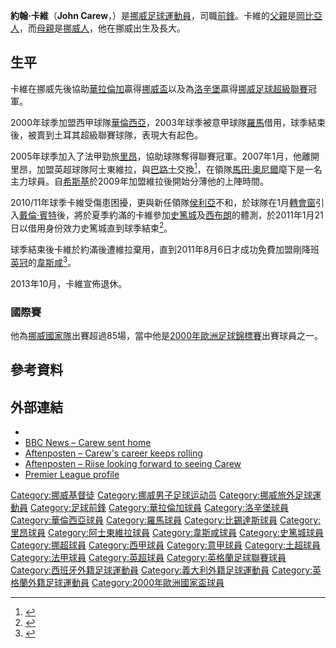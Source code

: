 {{noteTA|G1=uefa|G2=英超|G3=football
|T=zh-hans:约翰·卡鲁;zh-hk:約翰·卡維;zh-tw:約翰·卡魯;
|1=zh-hans:卡鲁;zh-hk:卡維;zh-tw:卡魯;
}}
{{Infobox football biography
| name                = 约翰·卡鲁<br/>''John Carew''
| image               = Carew.jpg
| fullname            = John Alieu Carew
| height              = {{height|m=1.95}}<ref>{{cite web|url=http://www.altomfotball.no/element.do?cmd=player&personId=1613|title=John Carew|accessdate=28 September 2013|work=altomfotball.no|publisher=TV 2|archive-date=2018-07-18|archive-url=https://web.archive.org/web/20180718035258/http://www.altomfotball.no/element.do?cmd=player&personId=1613|dead-url=no}}</ref>
| birth_date          = {{birth date and age|1979|9|5|df=y}}
| birth_place         = [[挪威|挪威]][[阿克什胡斯郡|阿克什胡斯郡]][[勒倫斯科格|勒倫斯科格]]
|            nickname = ''Little John''（小約翰） 
|         currentclub = 
|          clubnumber = 
|            position = [[前鋒_(足球)|前鋒]] 
| youthyears1         = 1995–1997 |youthclubs1 = Lørenskog
| years1              = 1997–1999 |clubs1 = [[華拉倫加足球會|華拉倫加]]          |caps1 = 43  |goals1 = 19
| years2              = 1999–2000 |clubs2 = [[洛辛堡足球會|洛辛堡]]               |caps2 = 18  |goals2 = 18
| years3              = 2000–2004 |clubs3 = [[巴伦西亚足球俱乐部|巴伦西亚]]                 |caps3 = 84  |goals3 = 20
| years4              = 2003–2004 |clubs4 = → [[羅馬體育俱樂部|羅馬]]              |caps4 = 20  |goals4 = 6
| years5              = 2004–2005 |clubs5 = [[贝西克塔斯体操俱乐部|贝西克塔斯]]               |caps5 = 24  |goals5 = 13
| years6              = 2005–2007 |clubs6 = [[奥林匹克里昂|里昂]]              |caps6 = 35  |goals6 = 10
| years7              = 2007–2011 |clubs7 = [[阿士東維拉足球會|阿士東維拉]]         |caps7 = 113 |goals7 = 37
| years8              = 2011      |clubs8 = → [[斯托克城足球俱乐部|斯托克城]]  |caps8 = 10  |goals8 = 1
| years9              = 2011–2012 |clubs9 = [[西汉姆联足球俱乐部|西汉姆联]] |caps9 = 19  |goals9 = 2
| totalcaps      = 366 |totalgoals = 126
| nationalyears1      = 1995      |nationalteam1 = 挪威U15 |nationalcaps1 = 7 |nationalgoals1 = 5
| nationalyears2      = 1996      |nationalteam2 = 挪威U16 |nationalcaps2 = 2 |nationalgoals2 = 2
| nationalyears3      = 1996–1997 |nationalteam3 = 挪威U17 |nationalcaps3 = 3 |nationalgoals3 = 1
| nationalyears4      = 1997      |nationalteam4 = 挪威U18 |nationalcaps4 = 5 |nationalgoals4 = 5
| nationalyears5      = 1997–2000 |nationalteam5 = [[挪威21歲以下國家足球隊|挪威U21]] |nationalcaps5 = 24 |nationalgoals5 = 8
| nationalyears6      = 1998–2011 |nationalteam6 = [[挪威國家足球隊|挪威]]              |nationalcaps6 = 91 |nationalgoals6 = 24
|            ntupdate = 2011年9月2日 (五) 09:14 (UTC)
|            pcupdate = 2011年8月7日 (日) 01:14 (UTC)
}}
'''約翰·卡維'''（'''John Carew'''，{{bd|1979年|6月5日|catIdx=Carew, John}}）是[[挪威|挪威]][[足球|足球]][[運動員|運動員]]，司職[[前鋒_(足球)|前鋒]]。卡維的[[父親|父親]]是[[冈比亚|岡比亞人]]，而[[母親|母親]]是[[挪威人|挪威人]]，他在挪威出生及長大。

== 生平 ==
卡維在挪威先後協助[[華拉倫加|華拉倫加]]贏得[[挪威盃|挪威盃]]以及為[[洛辛堡|洛辛堡]]贏得[[挪威足球超級聯賽|挪威足球超級聯賽]]冠軍。

2000年球季加盟西甲球隊[[華倫西亞足球俱樂部|華倫西亞]]，2003年球季被意甲球隊[[罗马足球俱乐部|羅馬]]借用，球季結束後，被賣到土耳其超級聯賽球隊，表現大有起色。

2005年球季加入了法甲勁旅[[里昂足球俱樂部|里昂]]，協助球隊奪得聯賽冠軍。2007年1月，他離開里昂，加盟英超球隊阿士東維拉，與[[米兰·巴罗什|巴路士]]交換<ref>{{cite web|url=http://news.bbc.co.uk/sport1/hi/football/teams/a/aston_villa/6280575.stm|publisher=[[BBC_Sport|BBC Sport]]|accessdate=2007-01-22|title=Villa secure rafferty in Baros swap|archive-date=2007-01-22|archive-url=https://web.archive.org/web/20070122110928/http://news.bbc.co.uk/sport1/hi/football/teams/a/aston_villa/6280575.stm|dead-url=no}}</ref>，在領隊[[馬田·奧尼爾|馬田·奧尼爾]]麾下是一名主力球員。自[[埃米尔·赫斯基|希斯基]]於2009年加盟維拉後開始分薄他的上陣時間。

2010/11年球季卡維受傷患困擾，更與新任領隊[[热拉尔·乌利耶|侯利亞]]不和，於球隊在1月[[轉會窗|轉會窗]]引入[[戴倫·賓特|戴倫·賓特]]後，將於夏季約滿的卡維參加[[斯托克城足球俱乐部|史篤城]]及[[西布罗姆维奇足球俱乐部|西布朗]]的體測，於2011年1月21日以借用身份效力史篤城直到球季結束<ref>{{cite news |language=en |url=http://news.bbc.co.uk/sport2/hi/football/teams/s/stoke_city/9368515.stm |title=Aston Villa's John Carew joins Stoke City on loan |publisher=''[[BBC_Sport|BBC Sport]]'' |date=2011-01-21 |accessdate=2011-01-22 |archive-date=2011-01-21 |archive-url=https://web.archive.org/web/20110121225921/http://news.bbc.co.uk/sport2/hi/football/teams/s/stoke_city/9368515.stm |dead-url=no }}</ref>。

球季結束後卡維於約滿後遭維拉棄用，直到2011年8月6日才成功免費加盟剛降班[[英冠|英冠]]的[[西汉姆联足球俱乐部|韋斯咸]]<ref>{{cite news |language=en |url=http://news.bbc.co.uk/sport2/hi/football/14433669.stm |title=John Carew moves to West Ham United on free transfer |publisher=''[[BBC_Sport|BBC Sport]]'' |date=2011-08-06 |accessdate=2011-08-07 |archive-date=2011-08-07 |archive-url=https://web.archive.org/web/20110807190156/http://news.bbc.co.uk/sport2/hi/football/14433669.stm |dead-url=no }}</ref>。

2013年10月，卡維宣佈退休。

=== 國際賽 ===
他為[[挪威國家足球隊|挪威國家隊]]出賽超過85場，當中他是[[2000年歐洲足球錦標賽|2000年歐洲足球錦標賽]]出賽球員之一。

== 參考資料 ==
{{reflist}}

==外部連結==
{{Commons category|John Carew}}
*{{soccerbase|id=16454|name=約翰·卡維}}
*[http://news.bbc.co.uk/sport1/hi/football/internationals/3094074.stm BBC News – Carew sent home] {{Wayback|url=http://news.bbc.co.uk/sport1/hi/football/internationals/3094074.stm |date=20200531081843 }}
*[https://web.archive.org/web/20071027082824/http://www.aftenposten.no/english/sports/article1068955.ece Aftenposten – Carew's career keeps rolling]
*[https://web.archive.org/web/20080511020104/http://www.aftenposten.no/english/sports/article759781.ece Aftenposten – Riise looking forward to seeing Carew]
*[http://www.premierleague.com/page/PlayerProfile/0,,12306~28715,00.html Premier League profile] {{Wayback|url=http://www.premierleague.com/page/PlayerProfile/0,,12306~28715,00.html |date=20121002224441 }}


{{Authority control}}
{{DEFAULTSORT:Carew, John}}
[[Category:挪威基督徒|Category:挪威基督徒]]
[[Category:挪威男子足球运动员|Category:挪威男子足球运动员]]
[[Category:挪威旅外足球運動員|Category:挪威旅外足球運動員]]
[[Category:足球前鋒|Category:足球前鋒]]
[[Category:華拉倫加球員|Category:華拉倫加球員]]
[[Category:洛辛堡球員|Category:洛辛堡球員]]
[[Category:華倫西亞球員|Category:華倫西亞球員]]
[[Category:羅馬球員|Category:羅馬球員]]
[[Category:比錫達斯球員|Category:比錫達斯球員]]
[[Category:里昂球員|Category:里昂球員]]
[[Category:阿士東維拉球員|Category:阿士東維拉球員]]
[[Category:韋斯咸球員|Category:韋斯咸球員]]
[[Category:史篤城球員|Category:史篤城球員]]
[[Category:挪超球員|Category:挪超球員]]
[[Category:西甲球員|Category:西甲球員]]
[[Category:意甲球員|Category:意甲球員]]
[[Category:土超球員|Category:土超球員]]
[[Category:法甲球員|Category:法甲球員]]
[[Category:英超球員|Category:英超球員]]
[[Category:英格蘭足球聯賽球員|Category:英格蘭足球聯賽球員]]
[[Category:西班牙外籍足球運動員|Category:西班牙外籍足球運動員]]
[[Category:義大利外籍足球運動員|Category:義大利外籍足球運動員]]
[[Category:英格蘭外籍足球運動員|Category:英格蘭外籍足球運動員]]
[[Category:2000年歐洲國家盃球員|Category:2000年歐洲國家盃球員]]